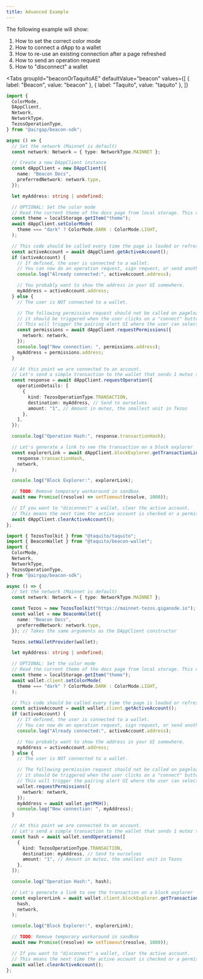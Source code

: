 ```yaml
---
title: Advanced Example
---
```


The following example will show:

1. How to set the correct color mode
2. How to connect a dApp to a wallet
3. How to re-use an existing connection after a page refreshed
4. How to send an operation request
5. How to "disconnect" a wallet

<Tabs
  groupId="beaconOrTaquitoAE"
  defaultValue="beacon"
  values={[
    { label: "Beacon", value: "beacon" },
    { label: "Taquito", value: "taquito" },
  ]}
>
  <TabItem value="beacon">

```ts code
import {
  ColorMode,
  DAppClient,
  Network,
  NetworkType,
  TezosOperationType,
} from "@airgap/beacon-sdk";

async () => {
  // Set the network (Mainnet is default)
  const network: Network = { type: NetworkType.MAINNET };

  // Create a new DAppClient instance
  const dAppClient = new DAppClient({
    name: "Beacon Docs",
    preferredNetwork: network.type,
  });

  let myAddress: string | undefined;

  // OPTIONAL: Set the color mode
  // Read the current theme of the docs page from local storage. This depends on your dApp state
  const theme = localStorage.getItem("theme");
  await dAppClient.setColorMode(
    theme === "dark" ? ColorMode.DARK : ColorMode.LIGHT,
  );

  // This code should be called every time the page is loaded or refreshed to see if the user has already connected to a wallet.
  const activeAccount = await dAppClient.getActiveAccount();
  if (activeAccount) {
    // If defined, the user is connected to a wallet.
    // You can now do an operation request, sign request, or send another permission request to switch wallet
    console.log("Already connected:", activeAccount.address);

    // You probably want to show the address in your UI somewhere.
    myAddress = activeAccount.address;
  } else {
    // The user is NOT connected to a wallet.

    // The following permission request should not be called on pageload,
    // it should be triggered when the user clicks on a "connect" button on your page.
    // This will trigger the pairing alert UI where the user can select which wallet to pair.
    const permissions = await dAppClient.requestPermissions({
      network: network,
    });
    console.log("New connection: ", permissions.address);
    myAddress = permissions.address;
  }

  // At this point we are connected to an account.
  // Let's send a simple transaction to the wallet that sends 1 mutez to ourselves.
  const response = await dAppClient.requestOperation({
    operationDetails: [
      {
        kind: TezosOperationType.TRANSACTION,
        destination: myAddress, // Send to ourselves
        amount: "1", // Amount in mutez, the smallest unit in Tezos
      },
    ],
  });

  console.log("Operation Hash:", response.transactionHash);

  // Let's generate a link to see the transaction on a block explorer
  const explorerLink = await dAppClient.blockExplorer.getTransactionLink(
    response.transactionHash,
    network,
  );

  console.log("Block Explorer:", explorerLink);

  // TODO: Remove temporary workaround in sandbox
  await new Promise((resolve) => setTimeout(resolve, 1000));

  // If you want to "disconnect" a wallet, clear the active account.
  // This means the next time the active account is checked or a permission request is triggered, it will be like it's the users first interaction.
  await dAppClient.clearActiveAccount();
};
```

</TabItem>

<TabItem value="taquito">

```ts code
import { TezosToolkit } from "@taquito/taquito";
import { BeaconWallet } from "@taquito/beacon-wallet";
import {
  ColorMode,
  Network,
  NetworkType,
  TezosOperationType,
} from "@airgap/beacon-sdk";

async () => {
  // Set the network (Mainnet is default)
  const network: Network = { type: NetworkType.MAINNET };

  const Tezos = new TezosToolkit("https://mainnet-tezos.giganode.io");
  const wallet = new BeaconWallet({
    name: "Beacon Docs",
    preferredNetwork: network.type,
  }); // Takes the same arguments as the DAppClient constructor

  Tezos.setWalletProvider(wallet);

  let myAddress: string | undefined;

  // OPTIONAL: Set the color mode
  // Read the current theme of the docs page from local storage. This depends on your dApp state
  const theme = localStorage.getItem("theme");
  await wallet.client.setColorMode(
    theme === "dark" ? ColorMode.DARK : ColorMode.LIGHT,
  );

  // This code should be called every time the page is loaded or refreshed to see if the user has already connected to a wallet.
  const activeAccount = await wallet.client.getActiveAccount();
  if (activeAccount) {
    // If defined, the user is connected to a wallet.
    // You can now do an operation request, sign request, or send another permission request to switch wallet
    console.log("Already connected:", activeAccount.address);

    // You probably want to show the address in your UI somewhere.
    myAddress = activeAccount.address;
  } else {
    // The user is NOT connected to a wallet.

    // The following permission request should not be called on pageload,
    // it should be triggered when the user clicks on a "connect" button on your page.
    // This will trigger the pairing alert UI where the user can select which wallet to pair.
    wallet.requestPermissions({
      network: network,
    });
    myAddress = await wallet.getPKH();
    console.log("New connection: ", myAddress);
  }

  // At this point we are connected to an account.
  // Let's send a simple transaction to the wallet that sends 1 mutez to ourselves.
  const hash = await wallet.sendOperations([
    {
      kind: TezosOperationType.TRANSACTION,
      destination: myAddress, // Send to ourselves
      amount: "1", // Amount in mutez, the smallest unit in Tezos
    },
  ]);

  console.log("Operation Hash:", hash);

  // Let's generate a link to see the transaction on a block explorer
  const explorerLink = await wallet.client.blockExplorer.getTransactionLink(
    hash,
    network,
  );

  console.log("Block Explorer:", explorerLink);

  // TODO: Remove temporary workaround in sandbox
  await new Promise((resolve) => setTimeout(resolve, 1000));

  // If you want to "disconnect" a wallet, clear the active account.
  // This means the next time the active account is checked or a permission request is triggered, it will be like it's the users first interaction.
  await wallet.clearActiveAccount();
};
```

</TabItem>
</Tabs>
